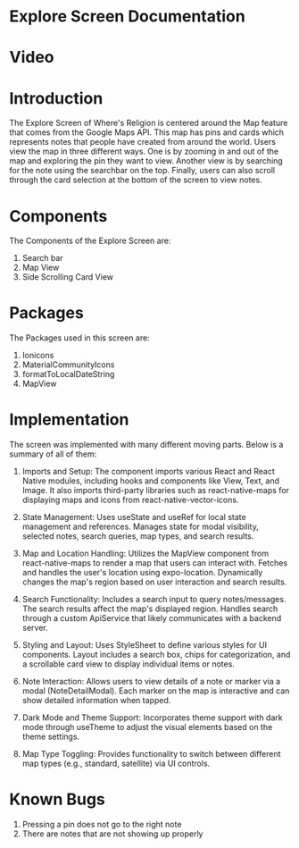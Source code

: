 
# Explore Screen Documentation

# Video

<!-- <video width="320" height="240" controls>
  <source src="../docs/videos/ExploreScreenVideo.mp4" type="video/mp4" />
</video> -->

<ReactPlayer playing controls url='../docs/videos/ExploreScreenVideo.mp4' />

# Introduction

The Explore Screen of Where's Religion is centered around the Map feature that comes from the Google Maps API. This map has pins and cards which represents notes that people have created from around the world. Users view the map in three different ways. One is by zooming in and out of the map and exploring the pin they want to view. Another view is by searching for the note using the searchbar on the top. Finally, users can also scroll through the card selection at the bottom of the screen to view notes.

# Components

The Components of the Explore Screen are:

1. Search bar
2. Map View
3. Side Scrolling Card View

# Packages

The Packages used in this screen are:
1. Ionicons
2. MaterialCommunityIcons
3. formatToLocalDateString
4. MapView

# Implementation

The screen was implemented with many different moving parts. Below is a summary of all of them:

1. Imports and Setup:
The component imports various React and React Native modules, including hooks and components like View, Text, and Image.
It also imports third-party libraries such as react-native-maps for displaying maps and icons from react-native-vector-icons.

2. State Management:
Uses useState and useRef for local state management and references.
Manages state for modal visibility, selected notes, search queries, map types, and search results.

3. Map and Location Handling:
Utilizes the MapView component from react-native-maps to render a map that users can interact with.
Fetches and handles the user's location using expo-location.
Dynamically changes the map's region based on user interaction and search results.

4. Search Functionality:
Includes a search input to query notes/messages. The search results affect the map's displayed region.
Handles search through a custom ApiService that likely communicates with a backend server.

5. Styling and Layout:
Uses StyleSheet to define various styles for UI components.
Layout includes a search box, chips for categorization, and a scrollable card view to display individual items or notes.

6. Note Interaction:
Allows users to view details of a note or marker via a modal (NoteDetailModal).
Each marker on the map is interactive and can show detailed information when tapped.

7. Dark Mode and Theme Support:
Incorporates theme support with dark mode through useTheme to adjust the visual elements based on the theme settings.

8. Map Type Toggling:
Provides functionality to switch between different map types (e.g., standard, satellite) via UI controls.

# Known Bugs

1. Pressing a pin does not go to the right note
2. There are notes that are not showing up properly